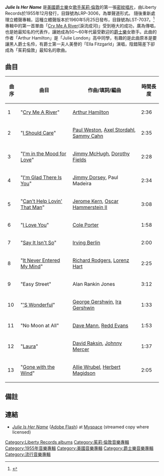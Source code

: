 {{refimprove|time=2017-03-27T15:41:27+00:00}}
{{Infobox Album <!-- See Wikipedia:WikiProject_Albums -->
| Name        = 茱莉是她的名字
| Type        = studio
| Artist      = [[茱莉·倫敦|茱莉·倫敦]]
| Cover       = <!-- 檔案不存在 JulieLondon JulieIsHerName.jpg ，可從英文維基百科取得 -->
| Released    = {{USA}}1955年12月
| Recorded    = 
| Genre       = {{flatlist|
*[[傳統流行|傳統流行]]
*[[爵士樂|爵士樂]]
}}
| Length      = 30:04
| Label       = [[Liberty_Records|Liberty]]
| Producer    = [[Bobby_Troup|Bobby Troup]]
| Reviews     = 
| Last album  = 
| This album  = '''''Julie Is Her Name'''''<br>(1955)
| Next album  = ''[[Lonely_Girl|Lonely Girl]]''<br>(1956)
{{Singles
| Name          = 茱莉是她的名字
| Type          = Studio
| Single 1      = [[Cry_Me_A_River|Cry Me A River]]
| Single 1 date = {{Start date|1955|10}}
}}
}}

'''''Julie Is Her Name''''' 是[[美國|美國]][[爵士樂|爵士樂]]女[[歌手|歌手]][[茱莉·倫敦|茱莉·倫敦]]的第一張[[密紋唱片|密紋唱片]]，由Liberty Records於1955年12月發行，目錄號為LRP-3006，為單聲道形式。 隨後重新處理立體聲專輯，這種立體聲版本於1960年5月25日發布，目錄號為LST-7037。<ref name="Track listing">{{cite web|url=http://www.julielondon.org/J/Julie_Is_Her_Name.html|title=Track listing at Julie London Official Website|publisher=Julie London Official Website|accessdate=2017-03-27|archive-date=2017-03-23|archive-url=https://web.archive.org/web/20170323105949/http://www.julielondon.org/J/Julie_Is_Her_Name.html|dead-url=no}}</ref>  專輯中的第一首單曲「[[Cry_Me_A_River|Cry Me A River]](淚流成河)」受到極大的成功，廣為傳唱，也是她最知名的代表作，讓她成為50～60年代最受歡迎的[[爵士樂|爵士樂]]女歌手。此曲的作者「Arthur Hamilton」是「Julie London」高中同學，有趣的是此曲原本是要讓黑人爵士名伶，有爵士第一夫人美譽的「Ella Fitzgarld」演唱，陰錯陽差下卻成為「茱莉倫敦」最知名的歌曲。



==曲目==

{| class="wikitable"
!曲序
!曲目
!作曲/填詞/編曲
!時間長度
|-
|1||"[[Cry_Me_A_River|Cry Me A River]]"||[[Arthur_Hamilton|Arthur Hamilton]]||2:36
|-
|2||"[[I_Should_Care|I Should Care]]"||[[Paul_Weston|Paul Weston]], [[Axel_Stordahl|Axel Stordahl]], [[Sammy_Cahn|Sammy Cahn]]||2:35
|-
|3||"[[I'm_in_the_Mood_for_Love|I'm in the Mood for Love]]"||[[Jimmy_McHugh|Jimmy McHugh]], [[Dorothy_Fields|Dorothy Fields]]||2:28
|-
|4||"[[I'm_Glad_There_Is_You|I'm Glad There Is You]]"||[[Jimmy_Dorsey|Jimmy Dorsey]], Paul Madeira||2:34
|-
|5||"[[Can't_Help_Lovin'_That_Man|Can't Help Lovin' That Man]]"||[[Jerome_Kern|Jerome Kern]], [[Oscar_Hammerstein_II|Oscar Hammerstein II]]||3:08
|-
|6||"[[I_Love_You_(Cole_Porter_song)|I Love You]]"||[[Cole_Porter|Cole Porter]]||1:58
|-
|7||"[[Say_It_Isn't_So_(Irving_Berlin_song)|Say It Isn't So]]"||[[Irving_Berlin|Irving Berlin]]||2:00
|-
|8||"[[It_Never_Entered_My_Mind|It Never Entered My Mind]]"||[[Richard_Rodgers|Richard Rodgers]], [[Lorenz_Hart|Lorenz Hart]]||2:25
|-
|9||"Easy Street"||Alan Rankin Jones||3:12
|-
|10||"[['S_Wonderful|'S Wonderful]]"||[[George_Gershwin|George Gershwin]], [[Ira_Gershwin|Ira Gershwin]]||1:33
|-
|11||"No Moon at All"||[[David_Mann_(songwriter)|Dave Mann]], [[Redd_Evans|Redd Evans]]||1:53
|-
|12||"[[Laura_(1945_song)|Laura]]"||[[David_Raksin|David Raksin]], [[Johnny_Mercer|Johnny Mercer]]||1:37
|-
|13||"[[Gone_with_the_Wind_(song)|Gone with the Wind]]"||[[Allie_Wrubel|Allie Wrubel]], [[Herbert_Magidson|Herbert Magidson]]||2:05
|}

==備註==
{{reflist}}

==連結==
<!-- This is a licensed stream for the album, which is allowed under Wikipedia polices -->
*[http://www.myspace.com/julielondonmusic/music/albums/julie-is-her-name-18231453 ''Julie Is Her Name''] ([[Adobe_Flash|Adobe Flash]]) at [[Myspace|Myspace]] (streamed copy where licensed)




[[Category:Liberty_Records_albums|Category:Liberty Records albums]]
[[Category:茱莉·倫敦音樂專輯|Category:茱莉·倫敦音樂專輯]]
[[Category:1955年音樂專輯|Category:1955年音樂專輯]]
[[Category:美國音樂專輯|Category:美國音樂專輯]]
[[Category:爵士樂音樂專輯|Category:爵士樂音樂專輯]]
[[Category:流行音樂專輯|Category:流行音樂專輯]]